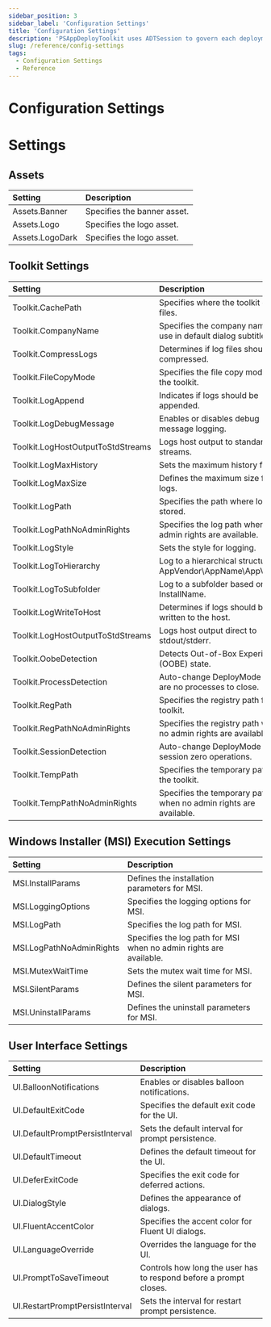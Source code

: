 ```yaml
---
sidebar_position: 3
sidebar_label: 'Configuration Settings'
title: 'Configuration Settings'
description: 'PSAppDeployToolkit uses ADTSession to govern each deployment. You can find more information here'
slug: /reference/config-settings
tags:
  - Configuration Settings
  - Reference
---
```


# Configuration Settings

# Settings

## Assets

| Setting         | Description                 |
|:----------------|:----------------------------|
| Assets.Banner   | Specifies the banner asset. |
| Assets.Logo     | Specifies the logo asset.   |
| Assets.LogoDark | Specifies the logo asset.   |

## Toolkit Settings
| Setting                           | Description                                                      |
|:----------------------------------|:-----------------------------------------------------------------|
| Toolkit.CachePath                 | Specifies where the toolkit caches files.                        |
| Toolkit.CompanyName               | Specifies the company name to use in default dialog subtitles.   |
| Toolkit.CompressLogs              | Determines if log files should be compressed.                    |
| Toolkit.FileCopyMode              | Specifies the file copy mode for the toolkit.                    |
| Toolkit.LogAppend                 | Indicates if logs should be appended.                            |
| Toolkit.LogDebugMessage           | Enables or disables debug message logging.                       |
| Toolkit.LogHostOutputToStdStreams | Logs host output to standard streams.                            |
| Toolkit.LogMaxHistory             | Sets the maximum history for logs.                               |
| Toolkit.LogMaxSize                | Defines the maximum size for logs.                               |
| Toolkit.LogPath                   | Specifies the path where logs are stored.                        |
| Toolkit.LogPathNoAdminRights      | Specifies the log path when no admin rights are available.       |
| Toolkit.LogStyle                  | Sets the style for logging.                                      |
| Toolkit.LogToHierarchy            | Log to a hierarchical structure of AppVendor\AppName\AppVersion. |
| Toolkit.LogToSubfolder            | Log to a subfolder based on InstallName.                         |
| Toolkit.LogWriteToHost            | Determines if logs should be written to the host.                |
| Toolkit.LogHostOutputToStdStreams | Logs host output direct to stdout/stderr.                        |
| Toolkit.OobeDetection             | Detects Out-of-Box Experience (OOBE) state.                      |
| Toolkit.ProcessDetection          | Auto-change DeployMode if there are no processes to close.       |
| Toolkit.RegPath                   | Specifies the registry path for the toolkit.                     |
| Toolkit.RegPathNoAdminRights      | Specifies the registry path when no admin rights are available.  |
| Toolkit.SessionDetection          | Auto-change DeployMode for session zero operations.              |
| Toolkit.TempPath                  | Specifies the temporary path for the toolkit.                    |
| Toolkit.TempPathNoAdminRights     | Specifies the temporary path when no admin rights are available. |

## Windows Installer (MSI) Execution Settings
| Setting                  | Description                                                        |
|:-------------------------|:-------------------------------------------------------------------|
| MSI.InstallParams        | Defines the installation parameters for MSI.                       |
| MSI.LoggingOptions       | Specifies the logging options for MSI.                             |
| MSI.LogPath              | Specifies the log path for MSI.                                    |
| MSI.LogPathNoAdminRights | Specifies the log path for MSI when no admin rights are available. |
| MSI.MutexWaitTime        | Sets the mutex wait time for MSI.                                  |
| MSI.SilentParams         | Defines the silent parameters for MSI.                             |
| MSI.UninstallParams      | Defines the uninstall parameters for MSI.                          |

## User Interface Settings
| Setting                             | Description                                       |
|:------------------------------------|:--------------------------------------------------|
| UI.BalloonNotifications             | Enables or disables balloon notifications.        |
| UI.DefaultExitCode                  | Specifies the default exit code for the UI.       |
| UI.DefaultPromptPersistInterval     | Sets the default interval for prompt persistence. |
| UI.DefaultTimeout                   | Defines the default timeout for the UI.           |
| UI.DeferExitCode                    | Specifies the exit code for deferred actions.     |
| UI.DialogStyle                      | Defines the appearance of dialogs.                |
| UI.FluentAccentColor                | Specifies the accent color for Fluent UI dialogs. |
| UI.LanguageOverride                 | Overrides the language for the UI.                |
| UI.PromptToSaveTimeout              | Controls how long the user has to respond before a prompt closes. |
| UI.RestartPromptPersistInterval     | Sets the interval for restart prompt persistence. |
